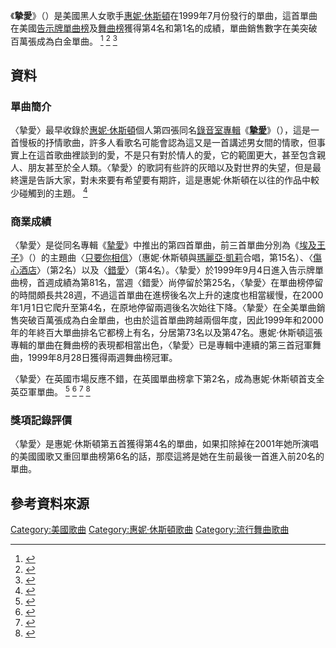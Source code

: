 
{{Infobox single
| Name = 摯愛<br />My Love Is Your Love
| Cover = 
| Artist = [[惠妮·休斯頓|惠妮·休斯頓]]
| Album = [[摯愛_(惠妮·休斯頓專輯)|摯愛]]
| Released = 1999年7月3日
| Recorded = 1998年
| Format = [[CD|CD]], [[DVD|DVD]], [[錄音帶|錄音帶]]
| Genre = [[節奏藍調|節奏藍調]], 雷鬼融合
| Length = 4:20 (專輯版本)<br/>4:03 (電台版本)
| Label = Arista Records
| Writer = [[怀克里夫·让|懷克里夫·金]], 傑瑞·迪普萊西
| Producer = 懷克里夫·金, 傑瑞·迪普萊西
| Last single = "[[錯愛_(惠妮·休斯頓歌曲)|It's Not Right but It's Okay]]" <br/>(1999)
| This single = '''"My Love Is Your Love"''' <br/>(1999)
| Next single = "[[你教會了我|I Learned from the Best]]" <br/>(1999)
}}

《'''摯愛'''》（{{lang-en|'''My Love Is Your Love'''}}）是美國黑人女歌手[[惠妮·休斯頓|惠妮·休斯頓]]在1999年7月份發行的單曲，這首單曲在美國[[告示牌百强单曲榜|告示牌單曲榜]]及[[告示牌舞曲排行榜|舞曲榜]]獲得第4名和第1名的成績，單曲銷售數字在美突破百萬張成為白金單曲。
<ref>{{Cite web |url=http://www.billboard.com/artist/431329/whitney-houston/biography |title=美國告示牌官網惠妮·休斯頓個人資料 |access-date=2016-10-15 |archive-date=2019-10-23 |archive-url=https://web.archive.org/web/20191023055057/https://www.billboard.com/artist/431329/whitney-houston/biography |dead-url=no }}</ref>
<ref>{{Cite web |url=http://www.billboard.com/artist/431329/whitney-houston/chart?f=305 |title=美國告示牌官網惠妮休斯頓專輯單曲成績資料庫 |access-date=2016-10-15 |archive-date=2015-06-02 |archive-url=https://web.archive.org/web/20150602011448/http://www.billboard.com/artist/431329/whitney-houston/chart?f=305 |dead-url=no }}</ref>
<ref>{{Cite web |url=http://www.riaa.com/gold-platinum/?tab_active=default-award&se=WHITNEY+HOUSTON#search_section |title=美國RIAA官網惠妮·休斯頓銷售數字 |access-date=2016-10-15 |archive-date=2016-08-10 |archive-url=https://web.archive.org/web/20160810045127/http://www.riaa.com/gold-platinum/?tab_active=default-award&se=Whitney+Houston#search_section |dead-url=no }}</ref>

==資料==
===單曲簡介===
〈摯愛〉最早收錄於[[惠妮·休斯頓|惠妮·休斯頓]]個人第四張同名[[錄音室專輯|錄音室專輯]]《'''[[摯愛_(惠妮·休斯頓專輯)|摯愛]]'''》（{{lang-en|'''My Love Is Your Love'''}}），這是一首慢板的抒情歌曲，許多人看歌名可能會認為這又是一首講述男女間的情歌，但事實上在這首歌曲裡談到的愛，不是只有對於情人的愛，它的範圍更大，甚至包含親人、朋友甚至於全人類。〈摯愛〉的歌詞有些許的灰暗以及對世界的失望，但是最終還是告訴大家，對未來要有希望要有期許，這是惠妮·休斯頓在以往的作品中較少碰觸到的主題。
<ref>{{Cite web |url=http://www.rollingstone.com/music/albumreviews/my-love-is-your-love-19990104 |title=美國滾石雜誌惠妮·休斯頓摯愛專輯介紹 |access-date=2016-10-16 |archive-date=2018-02-11 |archive-url=https://web.archive.org/web/20180211221601/https://www.rollingstone.com/music/albumreviews/my-love-is-your-love-19990104 |dead-url=no }}</ref>

===商業成績===
〈摯愛〉是從同名專輯《[[摯愛_(惠妮·休斯頓專輯)|摯愛]]》中推出的第四首單曲，前三首單曲分別為《[[埃及王子|埃及王子]]》（{{lang-en|The Prince of Egypt}}）的主題曲〈[[只要你相信|只要你相信]]〉（惠妮·休斯頓與[[瑪麗亞·凱莉|瑪麗亞·凱莉]]合唱，第15名）、〈[[傷心酒店_(惠妮·休斯頓歌曲)|傷心酒店]]〉（第2名）以及〈[[錯愛_(惠妮·休斯頓歌曲)|錯愛]]〉（第4名）。〈摯愛〉於1999年9月4日進入告示牌單曲榜，首週成績為第81名，當週〈錯愛〉尚停留於第25名，〈摯愛〉在單曲榜停留的時間頗長共28週，不過這首單曲在進榜後名次上升的速度也相當緩慢，在2000年1月1日它爬升至第4名，在原地停留兩週後名次始往下降。〈摯愛〉在全美單曲銷售突破百萬張成為白金單曲，也由於這首單曲跨越兩個年度，因此1999年和2000年的年終百大單曲排名它都榜上有名，分居第73名以及第47名。惠妮·休斯頓這張專輯的單曲在舞曲榜的表現都相當出色，〈摯愛〉已是專輯中連續的第三首冠軍舞曲，1999年8月28日獲得兩週舞曲榜冠軍。

〈摯愛〉在英國市場反應不錯，在英國單曲榜拿下第2名，成為惠妮·休斯頓首支全英亞軍單曲。
<ref>{{Cite web |url=http://www.billboard.com/charts/hot-100/1999-09-04 |title=1999-09-04告示牌單曲榜 |access-date=2016-10-16 |archive-date=2015-07-13 |archive-url=https://web.archive.org/web/20150713115020/http://www.billboard.com/charts/hot-100/1999-09-04 |dead-url=no }}</ref>
<ref>{{Cite web |url=http://www.billboard.com/charts/hot-100/2000-01-01 |title=2000-01-01告示牌單曲榜 |access-date=2016-10-16 |archive-date=2021-01-22 |archive-url=https://web.archive.org/web/20210122233513/https://www.billboard.com/charts/hot-100/2000-01-01 |dead-url=no }}</ref>
<ref>{{Cite web |url=http://www.billboard.com/charts/dance-club-play-songs/1999-08-28 |title=1999-08-28告示牌舞曲榜 |access-date=2016-10-16 |archive-date=2019-09-27 |archive-url=https://web.archive.org/web/20190927051905/https://www.billboard.com/charts/dance-club-play-songs/1999-08-28 |dead-url=no }}</ref>
<ref>{{Cite web |url=http://www.officialcharts.com/artist/22775/whitney-houston/ |title=英國排行榜惠妮·休斯頓作品成績 |access-date=2016-10-16 |archive-date=2015-04-02 |archive-url=https://web.archive.org/web/20150402152823/http://www.officialcharts.com/artist/22775/WHITNEY-HOUSTON/ |dead-url=no }}</ref>

===獎項記錄評價===
〈摯愛〉是惠妮·休斯頓第五首獲得第4名的單曲，如果扣除掉在2001年她所演唱的美國國歌又重回單曲榜第6名的話，那麼這將是她在生前最後一首進入前20名的單曲。

==參考資料來源==
{{reflist|3}}

[[Category:美國歌曲|Category:美國歌曲]]
[[Category:惠妮·休斯頓歌曲|Category:惠妮·休斯頓歌曲]]
[[Category:流行舞曲歌曲|Category:流行舞曲歌曲]]
